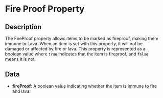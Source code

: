 # Fire Proof Property

## Description

  
The FireProof property allows items to be marked as fireproof, making them immune to Lava. When an item is set with thisproperty, it will not be damaged or affected by fire or lava.This property is represented as a boolean value where `true` indicates that the item is fireproof, and `false` means it is not.

## Data

- **fireProof**:  A boolean value indicating whether the item is immune to fire and lava.

